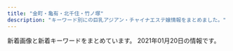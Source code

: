 ```yaml
---
title: "金町・亀有・北千住・竹ノ塚"
description: "キーワード別にの巨乳アジアン・チャイナエステ嬢情報をまとめました。"
---
```


新着画像と新着キーワードをまとめています。
2021年01月20日の情報です。

<DmmAffiliateIns />
<KeywordTable
  shops={
    [
    {
        "station": "JR\u4e80\u6709\u99c5\u5317\u53e3",
        "name": "\u7652\u3057\u306e\u5bb6",
        "url": "http://www.maria0228.com/",
        "img_links": [
            "http://www.maria0228.com/img/6.jpg",
            "http://www.maria0228.com/img/4.jpg",
            "http://www.maria0228.com/img/1.jpg",
            "http://www.maria0228.com/img/danni.jpg",
            "http://www.maria0228.com/img/mina.jpg",
            "http://www.maria0228.com/img/3.jpg",
            "http://www.maria0228.com/img/ayumi.jpg",
            "http://www.maria0228.com/img/2.jpg",
            "http://www.maria0228.com/img/7.jpg",
            "http://www.maria0228.com/img/erika.jpg",
            "http://www.maria0228.com/img/aya.jpg",
            "http://www.maria0228.com/img/nana.jpg",
            "http://www.maria0228.com/img/5.jpg",
            "http://www.maria0228.com/img/yuri.jpg"
        ],
        "keywords": {}
    },
    {
        "station": "JR\u4e80\u6709\u99c5\u5317\u53e3",
        "url": "https://besteste.com/",
        "keywords": {
            "85": 2,
            "86": 1,
            "E": 2,
            "D": 2,
            "C": 1
        },
        "img_links": [
            "https://besteste.com/staffPhoto/s20201104202235.jpg",
            "https://besteste.com/staffPhoto/s20201104202559.jpg",
            "https://besteste.com/staffPhoto/b20201104202235.jpg",
            "https://besteste.com/staffPhoto/s20201104202024.jpg",
            "https://besteste.com/js/sliderLine/slide_prev.png",
            "https://besteste.com/staffPhoto/s20201104201732.jpg",
            "https://besteste.com/staffPhoto/b20201104202509.jpg",
            "https://besteste.com/images/slider1/01.jpg",
            "https://besteste.com/staffPhoto/s20201223163417.jpg",
            "https://besteste.com/staffPhoto/b20201104201913.jpg",
            "https://besteste.com/staffPhoto/b20201104201732.jpg",
            "https://besteste.com/staffPhoto/b20201104202637.jpg",
            "https://besteste.com/staffPhoto/s20201104202740.jpg",
            "https://besteste.com/images/returnBtn.png",
            "https://besteste.com/staffPhoto/b20201223163529.jpg",
            "https://besteste.com/staffPhoto/s20201223163320.jpg",
            "https://besteste.com/staffPhoto/b20201104202740.jpg",
            "https://besteste.com/staffPhoto/b20201223163417.jpg",
            "https://besteste.com/staffPhoto/s20201223163111.jpg",
            "https://besteste.com/staffPhoto/b20201223163235.jpg",
            "https://besteste.com/staffPhoto/b20201223163320.jpg",
            "https://besteste.com/staffPhoto/b20201104202356.jpg",
            "https://besteste.com/staffPhoto/b20201104202024.jpg",
            "https://besteste.com/staffPhoto/b20201104202122.jpg",
            "https://besteste.com/staffPhoto/s20201104202356.jpg",
            "https://besteste.com/images/slider1/03.jpg",
            "https://besteste.com/staffPhoto/s20201104202637.jpg",
            "https://besteste.com/staffPhoto/s20201223163235.jpg",
            "https://besteste.com/staffPhoto/s20201104202509.jpg",
            "https://besteste.com/staffPhoto/s20201104201913.jpg",
            "https://besteste.com/staffPhoto/s20201104202122.jpg",
            "https://besteste.com/js/sliderLine/slide_next.png",
            "https://besteste.com/staffPhoto/s20201223163529.jpg",
            "https://besteste.com/images/mobile.jpg",
            "https://besteste.com/staffPhoto/b20201223163111.jpg",
            "https://besteste.com/staffPhoto/b20201104202559.jpg"
        ],
        "name": "\u685c"
    },
    {
        "url": "http://koi.rankuens.com/",
        "keywords": {
            "E": 2,
            "87": 2,
            "D": 3,
            "86": 2,
            "89": 1
        },
        "img_links": [
            "http://koi.rankuens.com/css/nav/nav06.jpg",
            "http://koi.rankuens.com/css/nav/nav01.jpg",
            "http://koi.rankuens.com/css/staff/staff09.jpg",
            "http://koi.rankuens.com/css/top004.jpg",
            "http://koi.rankuens.com/css/left.jpg",
            "http://koi.rankuens.com/css/staff/staff10.jpg",
            "http://koi.rankuens.com/css/nav/nav04.jpg",
            "http://koi.rankuens.com/css/staff/staff08.jpg",
            "http://koi.rankuens.com/css/nav/nav03.jpg",
            "http://koi.rankuens.com/css/nav/nav02.jpg",
            "http://koi.rankuens.com/css/top-01.jpg",
            "http://koi.rankuens.com/css/staff/staff0006.jpg",
            "http://koi.rankuens.com/css/top005.jpg",
            "http://koi.rankuens.com/css/right.jpg",
            "http://koi.rankuens.com/css/head03.jpg",
            "http://koi.rankuens.com/css/staff/staff0005-b.jpg",
            "http://koi.rankuens.com/css/staff/staff0005.jpg",
            "http://koi.rankuens.com/css/nav/nav05.jpg"
        ],
        "station": "JR\u4e80\u6709\u99c5\u5357\u53e3",
        "name": "\u604b\u4eba\u697d\u5712"
    },
    {
        "name": "\u3084\u3059\u3089\u304e",
        "station": "\u6885\u5cf6\u99c5",
        "url": "http://relax-esthe.tokyo/",
        "img_links": [
            "http://relax-esthe.tokyo/css/staff/staff07.png",
            "http://relax-esthe.tokyo/css/m-head1.jpg",
            "http://relax-esthe.tokyo/css/staff/staff05.png",
            "http://relax-esthe.tokyo/css/m-top02.jpg",
            "http://relax-esthe.tokyo/css/m-top-right01.jpg",
            "http://relax-esthe.tokyo/css/m-top-right04.jpg",
            "http://relax-esthe.tokyo/css/m-top-right03.jpg",
            "http://relax-esthe.tokyo/css/staff/staff06.png",
            "http://relax-esthe.tokyo/css/m-yejiao.jpg",
            "http://relax-esthe.tokyo/css/m-left.jpg",
            "http://relax-esthe.tokyo/css/m-top-right02.jpg",
            "http://relax-esthe.tokyo/css/staff/staff0n.png",
            "http://relax-esthe.tokyo/images/call.png",
            "http://relax-esthe.tokyo/css/staff/staff02.png",
            "http://relax-esthe.tokyo/css/m-right.jpg",
            "http://relax-esthe.tokyo/css/staff/staff03.png",
            "http://relax-esthe.tokyo/css/top-left01.jpg"
        ],
        "keywords": {}
    },
    {
        "station": "JR\u91d1\u753a\u99c5\u5317\u53e3",
        "name": "\u96c5",
        "keywords": {
            "D": 9
        },
        "url": "http://esthe-massage.pink/",
        "img_links": [
            "http://esthe-massage.pink/images/line.jpg",
            "http://esthe-massage.pink/images/end3.png",
            "http://esthe-massage.pink/images/cg10.jpg",
            "http://esthe-massage.pink/images/line2.jpg",
            "http://esthe-massage.pink/sp/images/teline.png",
            "http://esthe-massage.pink/images/cg9.jpg",
            "http://esthe-massage.pink/sp/images/cg9.jpg",
            "http://esthe-massage.pink/images/staff_tit.jpg",
            "http://esthe-massage.pink/images/tb1.png",
            "http://esthe-massage.pink/sp/images/cg8.jpg",
            "http://esthe-massage.pink/images/cg2.jpg",
            "http://esthe-massage.pink/sp/images/cg2.jpg",
            "http://esthe-massage.pink/images/newface.jpg",
            "http://esthe-massage.pink/images/news.jpg",
            "http://esthe-massage.pink/sp/images/tel.png",
            "http://esthe-massage.pink/sp/images/cg3.jpg",
            "http://esthe-massage.pink/images/cg4.jpg",
            "http://esthe-massage.pink/images/cg1.jpg",
            "http://esthe-massage.pink/images/staff_s.jpg",
            "http://esthe-massage.pink/sp/images/cg1.jpg",
            "http://esthe-massage.pink/images/mobile.jpg",
            "http://esthe-massage.pink/images/pick.jpg",
            "http://esthe-massage.pink/sp/images/cg10.jpg",
            "http://esthe-massage.pink/images/cg6.jpg",
            "http://esthe-massage.pink/images/aboutus.jpg",
            "http://esthe-massage.pink/images/compaign.jpg",
            "http://esthe-massage.pink/images/cg7.jpg",
            "http://esthe-massage.pink/sp/images/cg6.jpg",
            "http://esthe-massage.pink/images/cg5.jpg",
            "http://esthe-massage.pink/sp/images/cg4.jpg",
            "http://esthe-massage.pink/images/cg3.jpg",
            "http://esthe-massage.pink/images/bb.png",
            "http://esthe-massage.pink/sp/images/top-img01.png",
            "http://esthe-massage.pink/images/mobile1.jpg",
            "http://esthe-massage.pink/images/cg8.jpg",
            "http://esthe-massage.pink/images/tb.png",
            "http://esthe-massage.pink/images/top.png",
            "http://esthe-massage.pink/sp/images/cg5.jpg",
            "http://esthe-massage.pink/sp/images/telb.png"
        ]
    },
    {
        "url": "http://massage-esthe.red/",
        "img_links": [
            "http://massage-esthe.red/images/slider/slide4.png",
            "http://massage-esthe.red/images/an_1_02.jpg",
            "http://massage-esthe.red/images/staff_images/st2.jpg",
            "http://massage-esthe.red/images/staff_images/st6.jpg",
            "http://massage-esthe.red/images/an_6_01.jpg",
            "http://massage-esthe.red/images/slider/slide3.png",
            "http://massage-esthe.red/images/staff_images/sl.png",
            "http://massage-esthe.red/images/r3.jpg",
            "http://massage-esthe.red/images/slider/slide4s.png",
            "http://massage-esthe.red/images/staff_images/sta7.jpg",
            "http://massage-esthe.red/images/no.png",
            "http://massage-esthe.red/images/staff_images/st5.jpg",
            "http://massage-esthe.red/images/r5.jpg",
            "http://massage-esthe.red/images/slider/slide3s.png",
            "http://massage-esthe.red/images/staff_images/st4.jpg",
            "http://massage-esthe.red/images/staff_images/st7.jpg",
            "http://massage-esthe.red/images/line.jpg",
            "http://massage-esthe.red/images/line1.jpg",
            "http://massage-esthe.red/images/staff_images/sta5.jpg",
            "http://massage-esthe.red/images/index-2.jpg",
            "http://massage-esthe.red/images/staff_images/sta2.jpg",
            "http://massage-esthe.red/images/staff_images/st9.jpg",
            "http://massage-esthe.red/images/an_6_02.jpg",
            "http://massage-esthe.red/images/r4.jpg",
            "http://massage-esthe.red/images/fbb.jpg",
            "http://massage-esthe.red/images/an_2_02.jpg",
            "http://massage-esthe.red/images/index-1.jpg",
            "http://massage-esthe.red/images/an_4_01.jpg",
            "http://massage-esthe.red/images/an_2_01.jpg",
            "http://massage-esthe.red/images/slider/slide5.png",
            "http://massage-esthe.red/images/r7.jpg",
            "http://massage-esthe.red/images/staff_images/sta3.jpg",
            "http://massage-esthe.red/images/qr.jpg",
            "http://massage-esthe.red/images/slider/slide1s.png",
            "http://massage-esthe.red/images/staff_images/sta6.jpg",
            "http://massage-esthe.red/images/r6.jpg",
            "http://massage-esthe.red/images/slider/slide1.png",
            "http://massage-esthe.red/images/an_3_01.jpg",
            "http://massage-esthe.red/images/slider/slide2s.png",
            "http://massage-esthe.red/images/an_5_01.jpg",
            "http://massage-esthe.red/images/staff_images/st3.jpg",
            "http://massage-esthe.red/images/staff_images/sta9.jpg",
            "http://massage-esthe.red/images/an_3_02.jpg",
            "http://massage-esthe.red/images/staff_images/st1.jpg",
            "http://massage-esthe.red/images/an_1_01.jpg",
            "http://massage-esthe.red/images/an_5_02.jpg",
            "http://massage-esthe.red/images/staff_images/sta1.jpg",
            "http://massage-esthe.red/images/r2.jpg",
            "http://massage-esthe.red/images/an_4_02.jpg",
            "http://massage-esthe.red/images/staff_images/sta4.jpg",
            "http://massage-esthe.red/images/e.jpg",
            "http://massage-esthe.red/images/slider/slide2.png",
            "http://massage-esthe.red/images/slider/slide5s.png"
        ],
        "keywords": {
            "86": 32,
            "C": 2,
            "D": 20
        },
        "name": "BODY RESORT",
        "station": "JR\u4e80\u6709\u99c5\u5317\u53e3"
    },
    {
        "url": "http://www.relax-miyabi.com/",
        "name": "\u96c5",
        "station": "\u4e94\u53cd\u91ce\u99c5",
        "img_links": [
            "http://www.relax-miyabi.com/img/top-course2_off.jpg",
            "http://www.relax-miyabi.com/img/slider/1.jpg",
            "http://www.relax-miyabi.com/img/footer-top_off.jpg",
            "http://www.relax-miyabi.com/img/top-course_off.jpg",
            "http://www.relax-miyabi.com/img/h4-top.jpg",
            "http://www.relax-miyabi.com/img/glo_04_off.jpg",
            "http://www.relax-miyabi.com/files/014-03.jpg",
            "http://www.relax-miyabi.com/img/top-h5R.jpg",
            "http://www.relax-miyabi.com/img/bnr-01_off.jpg",
            "http://www.relax-miyabi.com/img/icon_tel.png",
            "http://www.relax-miyabi.com/img/top-h5R2.jpg",
            "http://www.relax-miyabi.com/img/glo_01_off.jpg",
            "http://www.relax-miyabi.com/img/glo_05_off.jpg",
            "http://www.relax-miyabi.com/img/slider/2.jpg",
            "http://www.relax-miyabi.com/img/bnr-02_off.jpg",
            "http://www.relax-miyabi.com/files/019-02.jpg",
            "http://www.relax-miyabi.com/img/glo_03_off.jpg",
            "http://www.relax-miyabi.com/files/019-03.jpg",
            "http://www.relax-miyabi.com/img/glo_02_off.jpg",
            "http://www.relax-miyabi.com/files/014.jpg",
            "http://www.relax-miyabi.com/files/019.jpg",
            "http://www.relax-miyabi.com/img/slider/3.jpg",
            "http://www.relax-miyabi.com/files/014-02.jpg",
            "http://www.relax-miyabi.com/img/glo_06_off.jpg"
        ],
        "keywords": {
            "D": 6,
            "88": 3,
            "86": 3
        }
    },
    {
        "station": "JR\u4e80\u6709\u99c5\u5317\u53e3",
        "keywords": {
            "E": 340,
            "86": 204,
            "85": 272,
            "C": 176,
            "89": 34,
            "83": 136,
            "87": 238,
            "88": 306,
            "F": 34,
            "D": 714,
            "84": 34
        },
        "url": "http://manzoku666.ests.jp/",
        "img_links": [
            "http://manzoku666.ests.jp/images/ico02.png",
            "http://manzoku666.ests.jp/images/room1_l.jpg",
            "http://manzoku666.ests.jp/photos/sites/11/2020/04/2020042806324932.jpg",
            "http://manzoku666.ests.jp/images/link_nav01.png",
            "http://manzoku666.ests.jp/images/link_nav05.png",
            "http://manzoku666.ests.jp/photos/sites/11/2020/06/2020060702462380.jpg",
            "http://manzoku666.ests.jp/images/tit_pick.png",
            "http://manzoku666.ests.jp/photos/sites/11/2020/04/2020040509014522.jpg",
            "http://manzoku666.ests.jp/photos/sites/11/2020/06/202006070246267.jpg",
            "http://manzoku666.ests.jp/images/sp_nav03.png",
            "http://manzoku666.ests.jp/photos/sites/11/2020/04/2020041307203118.jpg",
            "http://manzoku666.ests.jp/photos/sites/11/2020/04/2020041604115739.jpg",
            "http://manzoku666.ests.jp/images/bg_cont01.png",
            "http://manzoku666.ests.jp/photos/sites/11/2020/02/2020020503574022.jpg",
            "http://manzoku666.ests.jp/images/link_nav02.png",
            "http://manzoku666.ests.jp/photos/sites/11/2020/06/2020062404121396.jpg",
            "http://manzoku666.ests.jp/images/sp_nav01.png",
            "http://manzoku666.ests.jp/photos/sites/11/2020/10/2020101205183856.jpg",
            "http://manzoku666.ests.jp/photos/sites/11/2020/02/2020022605090032.jpg",
            "http://manzoku666.ests.jp/photos/sites/11/2020/08/2020083103591832.jpg",
            "http://manzoku666.ests.jp/photos/sites/11/2021/01/2021011107431772.jpg",
            "http://manzoku666.ests.jp/images/sp_tit_pick.png",
            "http://manzoku666.ests.jp/photos/sites/11/2020/02/2020020406060891.jpg",
            "http://manzoku666.ests.jp/photos/sites/11/2020/05/2020050909240788.jpg",
            "http://manzoku666.ests.jp/photos/sites/11/2020/06/2020060702461717.jpg",
            "http://manzoku666.ests.jp/photos/sites/11/2020/04/2020041604120698.jpg",
            "http://manzoku666.ests.jp/photos/sites/11/2020/02/2020020406060435.jpg",
            "http://manzoku666.ests.jp/photos/sites/11/2020/05/2020050405544639.jpg",
            "http://manzoku666.ests.jp/photos/sites/11/2020/11/2020112004565127.jpg",
            "http://manzoku666.ests.jp/photos/sites/11/2020/11/2020110502545271.jpg",
            "http://manzoku666.ests.jp/photos/sites/11/2020/06/2020062404121978.jpg",
            "http://manzoku666.ests.jp/photos/sites/11/2020/08/2020083103592411.jpg",
            "http://manzoku666.ests.jp/images/bg_cont03.png",
            "http://manzoku666.ests.jp/images/img_service01.jpg",
            "http://manzoku666.ests.jp/photos/sites/11/2020/02/202002040606066.jpg",
            "http://manzoku666.ests.jp/images/tit_new.png",
            "http://manzoku666.ests.jp/photos/sites/11/2020/04/2020040509014579.jpg",
            "http://manzoku666.ests.jp/photos/sites/11/2020/03/2020032706054338.jpg",
            "http://manzoku666.ests.jp/images/link_nav04.png",
            "http://manzoku666.ests.jp/images/sp_nav02.png",
            "http://manzoku666.ests.jp/photos/sites/11/2020/12/2020120106591913.jpg",
            "http://manzoku666.ests.jp/photos/sites/11/2020/12/2020120907170783.jpg",
            "http://manzoku666.ests.jp/images/com_tel.png",
            "http://manzoku666.ests.jp/photos/sites/11/2020/12/2020122103414393.jpg",
            "http://manzoku666.ests.jp/photos/sites/11/2020/04/202004130720240.jpg",
            "http://manzoku666.ests.jp/images/ico_headline.png",
            "http://manzoku666.ests.jp/images/img_service03.jpg",
            "http://manzoku666.ests.jp/images/img_service02.jpg",
            "http://manzoku666.ests.jp/images/room2_l.jpg",
            "http://manzoku666.ests.jp/images/room3_l.jpg",
            "http://manzoku666.ests.jp/photos/sites/11/2020/02/2020022605090017.jpg",
            "http://manzoku666.ests.jp/photos/sites/11/2020/11/2020112004565896.jpg",
            "http://manzoku666.ests.jp/photos/sites/11/2021/01/2021010105190155.jpg",
            "http://manzoku666.ests.jp/photos/sites/11/2020/12/2020121401254793.jpg",
            "http://manzoku666.ests.jp/photos/sites/11/2020/05/2020052602523290.jpg",
            "http://manzoku666.ests.jp/images/top.png",
            "http://manzoku666.ests.jp/photos/sites/11/2020/04/2020041307203772.jpg",
            "http://manzoku666.ests.jp/photos/sites/11/2020/03/2020032501222689.jpg",
            "http://manzoku666.ests.jp/photos/sites/11/2020/08/2020080206581422.jpg",
            "http://manzoku666.ests.jp/photos/sites/11/2020/11/2020111603414573.jpg",
            "http://manzoku666.ests.jp/photos/sites/11/2020/09/2020090504513613.jpg",
            "http://manzoku666.ests.jp/photos/sites/11/2020/03/2020032501221834.jpg",
            "http://manzoku666.ests.jp/images/ico01.png",
            "http://manzoku666.ests.jp/images/img_service04.jpg",
            "http://manzoku666.ests.jp/photos/sites/11/2020/07/2020072104583128.jpg",
            "http://manzoku666.ests.jp/images/tit_staff.png",
            "http://manzoku666.ests.jp/photos/sites/11/2020/02/2020022105272151.jpg",
            "http://manzoku666.ests.jp/photos/sites/11/2020/02/2020021806520598.jpg",
            "http://manzoku666.ests.jp/photos/sites/11/2020/12/2020121707473177.jpg",
            "http://manzoku666.ests.jp/photos/sites/11/2020/10/2020100307052232.jpg",
            "http://manzoku666.ests.jp/images/sp_header.jpg",
            "http://manzoku666.ests.jp/photos/sites/11/2020/09/2020090504512885.jpg",
            "http://manzoku666.ests.jp/photos/sites/11/2020/02/2020020503574552.jpg",
            "http://manzoku666.ests.jp/photos/sites/11/2020/05/2020050405545542.jpg",
            "http://manzoku666.ests.jp/images/link_nav03.png",
            "http://manzoku666.ests.jp/photos/sites/11/2021/01/2021011807415862.jpg",
            "http://manzoku666.ests.jp/images/tit_service.png",
            "http://manzoku666.ests.jp/images/re.png",
            "http://manzoku666.ests.jp/images/room4_l.jpg",
            "http://manzoku666.ests.jp/photos/sites/11/2020/10/2020102403261010.jpg"
        ],
        "name": "\u6e80\u8db3\u5ea6666"
    },
    {
        "keywords": {
            "89": 40,
            "E": 64,
            "87": 40,
            "G": 20,
            "85": 20,
            "F": 20,
            "88": 40,
            "86": 40,
            "H": 22,
            "92": 20,
            "D": 82
        },
        "img_links": [
            "http://bright.xyz.mn/images/end.png",
            "http://bright.xyz.mn/images/1.jpg",
            "http://bright.xyz.mn/images/s_pick.png",
            "http://bright.xyz.mn/photos/sites/10/2020/07/2020072612030016.jpg",
            "http://bright.xyz.mn/images/top.png",
            "http://bright.xyz.mn/photos/sites/10/2020/07/2020072612030016-308x411.jpg",
            "http://bright.xyz.mn/photos/sites/10/2020/08/2020081003373131-308x411.jpg",
            "http://bright.xyz.mn/photos/sites/10/2020/08/2020081003373252.jpg",
            "http://bright.xyz.mn/photos/sites/10/2020/11/2020112603202074.jpg",
            "http://bright.xyz.mn/photos/sites/10/2020/07/202007261153576.jpg",
            "http://bright.xyz.mn/images/line.png",
            "http://bright.xyz.mn/images/mobile.jpg",
            "http://bright.xyz.mn/photos/sites/10/2020/11/2020112603202174.jpg",
            "http://bright.xyz.mn/photos/sites/10/2020/11/2020110507362248.jpg",
            "http://bright.xyz.mn/photos/sites/10/2020/10/2020100804253425.jpg",
            "http://bright.xyz.mn/photos/sites/10/2020/02/2020022201512635.jpg",
            "http://bright.xyz.mn/photos/sites/10/2020/11/2020112603202074-308x411.jpg",
            "http://bright.xyz.mn/images/news_bj3.jpg",
            "http://bright.xyz.mn/images/s_news.jpg",
            "http://bright.xyz.mn/images/s_link.jpg",
            "http://bright.xyz.mn/images/staff_bj3.jpg",
            "http://bright.xyz.mn/photos/sites/10/2020/02/2020022201512671.jpg",
            "http://bright.xyz.mn/photos/sites/10/2020/08/2020081003373131.jpg",
            "http://bright.xyz.mn/images/2.jpg",
            "http://bright.xyz.mn/photos/sites/10/2020/07/2020072611535558.jpg",
            "http://bright.xyz.mn/photos/sites/10/2020/02/2020022201512493.jpg",
            "http://bright.xyz.mn/photos/sites/10/2020/11/2020111606393626.jpg",
            "http://bright.xyz.mn/photos/sites/10/2020/11/2020112603202174-308x411.jpg",
            "http://bright.xyz.mn/images/s_therapist.jpg",
            "http://bright.xyz.mn/images/s_face.jpg",
            "http://bright.xyz.mn/images/new.jpg"
        ],
        "station": "JR\u4e80\u6709\u99c5\u5357\u53e3",
        "url": "http://bright.xyz.mn/",
        "name": "Plaisir\u30fb\u30d7\u30ec\u30b8\u30fc\u30eb"
    },
    {
        "station": "\u7af9\u30ce\u585a\u99c5\u6771\u53e3",
        "url": "http://kokoroan.jps.cm/",
        "name": "\u5922\u306e\u5bb6",
        "keywords": {
            "83": 1,
            "86": 2,
            "84": 1,
            "C": 13,
            "D": 2
        },
        "img_links": [
            "http://kokoroan.jps.cm/images/girl-z2.jpg",
            "http://kokoroan.jps.cm/images/ser3.jpg",
            "http://kokoroan.jps.cm/images/ser1.jpg",
            "http://kokoroan.jps.cm/images/ser4.jpg",
            "http://kokoroan.jps.cm/images/room1.jpg",
            "http://kokoroan.jps.cm/images/ser2.jpg",
            "http://kokoroan.jps.cm/images/end.jpg",
            "http://kokoroan.jps.cm/photos/sites/31/2020/08/2020082513400117.jpg",
            "http://kokoroan.jps.cm/photos/sites/31/2019/02/2019021213081728.jpg",
            "http://kokoroan.jps.cm/images/mobile.jpg",
            "http://kokoroan.jps.cm/images/ser5.jpg",
            "http://kokoroan.jps.cm/images/room4.jpg",
            "http://kokoroan.jps.cm/images/top.jpg",
            "http://kokoroan.jps.cm/photos/sites/31/2019/06/2019060614301966.jpg",
            "http://kokoroan.jps.cm/images/mobile2.jpg",
            "http://kokoroan.jps.cm/images/bj3.jpg",
            "http://kokoroan.jps.cm/images/staff_line.jpg",
            "http://kokoroan.jps.cm/images/service_line.jpg",
            "http://kokoroan.jps.cm/images/room2.jpg",
            "http://kokoroan.jps.cm/images/room3.jpg",
            "http://kokoroan.jps.cm/images/girl-z1.jpg",
            "http://kokoroan.jps.cm/photos/sites/31/2020/10/2020100113045422.jpg"
        ]
    },
    {
        "img_links": [
            "http://e-luxury.work/images/tt.jpg",
            "http://e-luxury.work/images/interior_t.jpg",
            "http://e-luxury.work/images/5.jpg",
            "http://e-luxury.work/img/momoka1.jpg",
            "http://e-luxury.work/images/ta.jpg",
            "http://e-luxury.work/img/minami1.jpg",
            "http://e-luxury.work/img/mimi1.jpg",
            "http://e-luxury.work/images/3.jpg",
            "http://e-luxury.work/images/head.jpg",
            "http://e-luxury.work/images/6.jpg",
            "http://e-luxury.work/images/staff_t.jpg",
            "http://e-luxury.work/images/tel.jpg",
            "http://e-luxury.work/images/4.jpg",
            "http://e-luxury.work/images/7.jpg",
            "http://e-luxury.work/img/kayo2.jpg",
            "http://e-luxury.work/img/kayo1.jpg",
            "http://e-luxury.work/images/b1.jpg",
            "http://e-luxury.work/img/mina1.jpg",
            "http://e-luxury.work/images/mobile.jpg",
            "http://e-luxury.work/images/2.jpg",
            "http://e-luxury.work/img/yuki1.jpg",
            "http://e-luxury.work/images/1.jpg",
            "http://e-luxury.work/images/int1.jpg",
            "http://e-luxury.work/images/news.jpg",
            "http://e-luxury.work/img/eri1.jpg",
            "http://e-luxury.work/images/sys.jpg",
            "http://e-luxury.work/images/int2.jpg"
        ],
        "url": "http://e-luxury.work/",
        "name": "Angel",
        "station": "\u7dbe\u702c\u99c5\u897f\u53e3",
        "keywords": {}
    },
    {
        "station": "JR\u4e80\u6709\u99c5\u5317\u53e3",
        "img_links": [
            "http://www.night.ne.jp/_format/W/img/whats_news.jpg",
            "http://www.night.ne.jp/tokyo/house/img/view_3.jpg",
            "http://www.night.ne.jp/tokyo/house/img/qr_code.jpg",
            "http://www.night.ne.jp/nightnet/img/10.jpg",
            "http://www.night.ne.jp/tokyo/house/img/index_top.jpg",
            "http://www.night.ne.jp/nightnet/img/4.jpg",
            "http://www.night.ne.jp/nightnet/img/15.jpg",
            "http://www.night.ne.jp/nightnet/img/5.jpg",
            "http://www.night.ne.jp/nightnet/img/9.jpg",
            "http://www.night.ne.jp/tokyo/house/img/index_view.jpg",
            "http://www.night.ne.jp/tokyo/house/img/view_2.jpg",
            "http://www.night.ne.jp/nightnet/img/1.jpg",
            "http://www.night.ne.jp/tokyo/house/img/view_1.jpg",
            "http://www.night.ne.jp/_format/W/img/index_enter_1.jpg",
            "http://www.night.ne.jp/nightnet/img/6.jpg",
            "http://www.night.ne.jp/nightnet/img/14.jpg",
            "http://www.night.ne.jp/tokyo/house/img_staff/g_7277.jpg",
            "http://www.night.ne.jp/nightnet/img/8.jpg",
            "http://www.night.ne.jp/nightnet/img/17.jpg",
            "http://www.night.ne.jp/nightnet/img/13.jpg",
            "http://www.night.ne.jp/nightnet/img/7.jpg",
            "http://www.night.ne.jp/nightnet/img/12a.jpg",
            "http://www.night.ne.jp/tokyo/house/img_staff/g_7278.jpg",
            "http://www.night.ne.jp/tokyo/house/img/index.jpg",
            "http://www.night.ne.jp/_format/W/img/whats_view.jpg",
            "http://www.night.ne.jp/tokyo/house/img_staff/g_7074.jpg",
            "http://www.night.ne.jp/_format/W/img/over_msg_01.jpg",
            "http://www.night.ne.jp/nightnet/img/2.jpg",
            "http://www.night.ne.jp/nightnet/img/16.jpg",
            "http://www.night.ne.jp/nightnet/img/3.jpg",
            "http://www.night.ne.jp/nightnet/img/11.jpg",
            "http://www.night.ne.jp/tokyo/house/img/view_4.jpg"
        ],
        "name": "\u5065\u5eb7\u30cf\u30a6\u30b9",
        "url": "http://www.night.ne.jp/tokyo/house/",
        "keywords": {}
    },
    {
        "keywords": {
            "C": 2,
            "84": 1,
            "D": 5
        },
        "url": "http://ningyo-hime.com/",
        "img_links": [
            "http://ningyo-hime.com/uploadfiles/Image/campaignNingyoHimeCom.jpg",
            "http://ningyo-hime.com/staffPhoto/s20191003141511.jpg",
            "http://ningyo-hime.com/js/sliderLine/slide_prev.png",
            "http://ningyo-hime.com/staffPhoto/b20200905132814.jpg",
            "http://ningyo-hime.com/staffPhoto/b20201230174356.jpg",
            "http://ningyo-hime.com/staffPhoto/b20201212104914.jpg",
            "http://ningyo-hime.com/staffPhoto/s20200630134438.jpg",
            "http://ningyo-hime.com/images/returnBtn.png",
            "http://ningyo-hime.com/staffPhoto/b20191003141511.jpg",
            "http://ningyo-hime.com/staffPhoto/s20200707192550.jpg",
            "http://ningyo-hime.com/staffPhoto/b20201212112712.jpg",
            "http://ningyo-hime.com/images/mobile.jpg",
            "http://ningyo-hime.com/staffPhoto/s20201101082513.jpg",
            "http://ningyo-hime.com/staffPhoto/b20200626161755.jpg",
            "http://ningyo-hime.com/images/gallery1.png",
            "http://ningyo-hime.com/images/slider1/01.jpg",
            "http://ningyo-hime.com/staffPhoto/b20200630134438.jpg",
            "http://ningyo-hime.com/staffPhoto/s20200905132814.jpg",
            "http://ningyo-hime.com/staffPhoto/s20201212104914.jpg",
            "http://ningyo-hime.com/staffPhoto/s20201212112712.jpg",
            "http://ningyo-hime.com/staffPhoto/s20200626161755.jpg",
            "http://ningyo-hime.com/js/sliderLine/slide_next.png",
            "http://ningyo-hime.com/staffPhoto/b20201101082513.jpg",
            "http://ningyo-hime.com/staffPhoto/s20201230174356.jpg",
            "http://ningyo-hime.com/staffPhoto/b20200707192550.jpg",
            "http://ningyo-hime.com/images/slider1/03.jpg"
        ],
        "name": "\u4eba\u9b5a\u59eb",
        "station": "\u7dbe\u702c\u99c5\u6771\u53e3"
    },
    {
        "station": "\u5800\u5207\u83d6\u84b2\u5712\u99c5",
        "keywords": {},
        "img_links": [
            "https://image.jimcdn.com/app/cms/image/transf/dimension=1080x1024:format=jpg/path/s491738307dab8ed0/image/i620db1cf9b307f7a/version/1610625248/image.jpg",
            "https://image.jimcdn.com/app/cms/image/transf/dimension=1080x1024:format=jpg/path/s491738307dab8ed0/image/ie54739bfe4411825/version/1611138624/image.jpg",
            "https://image.jimcdn.com/app/cms/image/transf/none/path/s491738307dab8ed0/image/iba7a970dbc047ea1/version/1610625156/image.jpg",
            "https://image.jimcdn.com/app/cms/image/transf/none/path/s491738307dab8ed0/image/i5806f8c0fbbca598/version/1417614009/image.jpg"
        ],
        "name": "\u541b\u5b89",
        "url": "http://kungangm.jimdo.com/"
    },
    {
        "keywords": {
            "83": 23,
            "E": 23,
            "88": 23,
            "87": 46,
            "C": 46,
            "86": 25,
            "85": 23,
            "D": 94,
            "80": 23
        },
        "img_links": [
            "https://anna.iest.info/photos/sites/32/2020/10/2020102309073277.jpg",
            "https://anna.iest.info/photos/sites/32/2020/09/2020092310095442.jpg",
            "https://anna.iest.info/photos/sites/32/2020/09/2020092310053021.jpg",
            "https://anna.iest.info/images/sp_top.jpg",
            "https://anna.iest.info/photos/sites/32/2020/09/2020092310230663.jpg",
            "https://anna.iest.info/images/09.jpg",
            "https://anna.iest.info/images/05.jpg",
            "https://anna.iest.info/photos/sites/32/2020/12/2020122407252653.jpg",
            "https://anna.iest.info/photos/sites/32/2020/09/2020092404431618.jpg",
            "https://anna.iest.info/images/room3.jpg",
            "https://anna.iest.info/images/room4.jpg",
            "https://anna.iest.info/photos/sites/32/2020/11/2020110204554291.jpg",
            "https://anna.iest.info/images/room1.jpg",
            "https://anna.iest.info/photos/sites/32/2020/09/2020092310180247.jpg",
            "https://anna.iest.info/images/top.png",
            "https://anna.iest.info/images/side_link03.png",
            "https://anna.iest.info/images/side_link02.png",
            "https://anna.iest.info/images/room2.jpg",
            "https://anna.iest.info/photos/sites/32/2020/09/2020092310053060.jpg",
            "https://anna.iest.info/photos/sites/32/2020/09/2020092310104790.jpg",
            "https://anna.iest.info/photos/sites/32/2020/09/2020092310084345.jpg"
        ],
        "url": "https://anna.iest.info/",
        "station": "\u7af9\u30ce\u585a\u99c5\u6771\u53e3",
        "name": "\u5b89\u5a1c\u30fb\u30a2\u30f3\u30ca"
    },
    {
        "img_links": [
            "http://www.night.ne.jp/_format/W/img/whats_news.jpg",
            "http://www.night.ne.jp/tokyo/2020/img/index.jpg",
            "http://www.night.ne.jp/nightnet/img/10.jpg",
            "http://www.night.ne.jp/tokyo/2020/img/qr_code.jpg",
            "http://www.night.ne.jp/_format/W/img/whats_skill.jpg",
            "http://www.night.ne.jp/tokyo/2020/img_staff/g_7147.jpg",
            "http://www.night.ne.jp/nightnet/img/4.jpg",
            "http://www.night.ne.jp/nightnet/img/15.jpg",
            "http://www.night.ne.jp/tokyo/2020/img/index_top.jpg",
            "http://www.night.ne.jp/nightnet/img/5.jpg",
            "http://www.night.ne.jp/tokyo/2020/img_staff/g_7149.jpg",
            "http://www.night.ne.jp/tokyo/2020/img/view_2.jpg",
            "http://www.night.ne.jp/nightnet/img/9.jpg",
            "http://www.night.ne.jp/tokyo/2020/img/index_skill.jpg",
            "http://www.night.ne.jp/nightnet/img/1.jpg",
            "http://www.night.ne.jp/_format/W/img/index_enter_1.jpg",
            "http://www.night.ne.jp/nightnet/img/6.jpg",
            "http://www.night.ne.jp/nightnet/img/14.jpg",
            "http://www.night.ne.jp/nightnet/img/8.jpg",
            "http://www.night.ne.jp/nightnet/img/17.jpg",
            "http://www.night.ne.jp/nightnet/img/13.jpg",
            "http://www.night.ne.jp/nightnet/img/7.jpg",
            "http://www.night.ne.jp/nightnet/img/12a.jpg",
            "http://www.night.ne.jp/tokyo/2020/img/skill_1.jpg",
            "http://www.night.ne.jp/tokyo/2020/img/index_view.jpg",
            "http://www.night.ne.jp/_format/W/img/whats_view.jpg",
            "http://www.night.ne.jp/nightnet/img/2.jpg",
            "http://www.night.ne.jp/tokyo/2020/img/skill_2.jpg",
            "http://www.night.ne.jp/nightnet/img/16.jpg",
            "http://www.night.ne.jp/tokyo/2020/img/skill_3.jpg",
            "http://www.night.ne.jp/tokyo/2020/img/view_1.jpg",
            "http://www.night.ne.jp/nightnet/img/3.jpg",
            "http://www.night.ne.jp/tokyo/2020/img/view_3.jpg",
            "http://www.night.ne.jp/nightnet/img/11.jpg"
        ],
        "url": "http://www.night.ne.jp/tokyo/2020/",
        "keywords": {},
        "station": "JR\u4e80\u6709\u99c5\u5317\u53e3",
        "name": "2020"
    },
    {
        "name": "heart Peace \uff5e\u30cf\u30fc\u30c8\u30d4\u30fc\u30b9\uff5e",
        "img_links": [],
        "url": "https://heart-peace.business.site/",
        "station": "\u7dbe\u702c\u99c5",
        "keywords": {}
    },
    {
        "name": "\u3072\u307e\u308f\u308a",
        "keywords": {},
        "img_links": [
            "http://nijikoyut.xyz/uploads/201229/1-201229151KH03.jpg",
            "http://nijikoyut.xyz/style/images/t6.jpg",
            "http://nijikoyut.xyz/uploads/210112/1-210112092150b1.jpg",
            "http://nijikoyut.xyz/style/images/index-miru_06.jpg",
            "http://nijikoyut.xyz/uploads/210112/1-2101120919243a.jpg",
            "http://nijikoyut.xyz/uploads/201229/1-201229152000Y5.jpg",
            "http://nijikoyut.xyz/uploads/210112/1-210112092540164.jpg",
            "http://nijikoyut.xyz/style/images/nav-sys.jpg",
            "http://nijikoyut.xyz/uploads/201229/1-201229151R5336.jpg",
            "http://nijikoyut.xyz/style/images/index-miru_03.jpg",
            "http://nijikoyut.xyz/style/images/nav2-sta.png",
            "http://nijikoyut.xyz/uploads/210112/1-21011209234CV.jpg",
            "http://nijikoyut.xyz/uploads/201229/1-201229151U2S6.jpg",
            "http://nijikoyut.xyz/uploads/210112/1-210112091FJ02.jpg",
            "http://nijikoyut.xyz/style/images/t4.jpg",
            "http://nijikoyut.xyz/style/images/sys.jpg",
            "http://nijikoyut.xyz/style/images/t3.png",
            "http://nijikoyut.xyz/style/images/index-miru_18.jpg",
            "http://nijikoyut.xyz/style/images/t2.png",
            "http://nijikoyut.xyz/style/images/s-bian.png",
            "http://nijikoyut.xyz/uploads/210112/1-2101120920292M.jpg"
        ],
        "station": "\u7af9\u30ce\u585a\u99c5\u897f\u53e3",
        "url": "http://nijikoyut.xyz/"
    },
    {
        "station": "JR\u5317\u5343\u4f4f\u99c5\u6771\u53e3",
        "keywords": {},
        "url": "http://aroma-heal.com/",
        "img_links": [
            "http://aroma-heal.com/staff/yuki/01.jpg",
            "http://aroma-heal.com/img/cam.jpg",
            "http://aroma-heal.com/img/botton.jpg",
            "http://aroma-heal.com/img/pic.jpg",
            "http://aroma-heal.com/staff/mimi/01.jpg",
            "http://aroma-heal.com/img/sysetc.png",
            "http://aroma-heal.com/img/add.jpg",
            "http://aroma-heal.com/img/sys1.png",
            "http://aroma-heal.com/img/tel.jpg",
            "http://aroma-heal.com/img/adrs.jpg",
            "http://aroma-heal.com/img/info.jpg",
            "http://aroma-heal.com/img/t-t.jpg",
            "http://aroma-heal.com/staff/aoi/01.jpg",
            "http://aroma-heal.com/img/t-o.jpg",
            "http://aroma-heal.com/img/t-r.jpg",
            "http://aroma-heal.com/img/t-a.jpg",
            "http://aroma-heal.com/img/tit.jpg",
            "http://aroma-heal.com/img/sys2.png",
            "http://aroma-heal.com/img/sys4.png",
            "http://aroma-heal.com/img/sys3.png",
            "http://aroma-heal.com/img/t-s.jpg",
            "http://aroma-heal.com/img/pc.jpg"
        ],
        "name": "\u7f8e\u5802"
    },
    {
        "station": "\u7dbe\u702c\u99c5\u6771\u53e3",
        "url": "http://bananokoi.ies.bz/",
        "keywords": {
            "D": 646,
            "87": 238,
            "88": 68,
            "83": 272,
            "85": 272,
            "86": 442,
            "C": 585,
            "E": 204,
            "82": 102
        },
        "name": "\u82b1\u306e\u604b",
        "img_links": [
            "http://bananokoi.ies.bz/images/news_bj3.png",
            "http://bananokoi.ies.bz/photos/sites/53/2020/08/202008300527126.jpg",
            "http://bananokoi.ies.bz/photos/sites/53/2020/03/2020032705040960.jpg",
            "http://bananokoi.ies.bz/photos/sites/53/2020/03/2020031706295336.jpg",
            "http://bananokoi.ies.bz/photos/sites/53/2020/01/2020010303301377.jpg",
            "http://bananokoi.ies.bz/photos/sites/53/2019/08/2019082408250582.jpg",
            "http://bananokoi.ies.bz/photos/sites/53/2019/11/2019112805050353.jpg",
            "http://bananokoi.ies.bz/photos/sites/53/2020/01/2020011802175754.jpg",
            "http://bananokoi.ies.bz/images/s_staff.png",
            "http://bananokoi.ies.bz/photos/sites/53/2019/11/2019112509563092.jpg",
            "http://bananokoi.ies.bz/photos/sites/53/2020/10/2020101705493891.jpg",
            "http://bananokoi.ies.bz/photos/sites/53/2021/01/2021010706341642.jpg",
            "http://bananokoi.ies.bz/photos/sites/53/2019/11/201911280504516.jpg",
            "http://bananokoi.ies.bz/photos/sites/53/2019/09/2019091001154919.jpg",
            "http://bananokoi.ies.bz/photos/sites/53/2020/02/2020020108400481.jpg",
            "http://bananokoi.ies.bz/photos/sites/53/2020/11/2020110503264562.jpg",
            "http://bananokoi.ies.bz/photos/sites/53/2019/11/2019112805045756.jpg",
            "http://bananokoi.ies.bz/photos/sites/53/2020/07/2020072004552537.jpg",
            "http://bananokoi.ies.bz/photos/sites/53/2021/01/2021011905294561.jpg",
            "http://bananokoi.a6.reraku.work/upload/sites/53/2021/01/2021011602200137.jpg",
            "http://bananokoi.ies.bz/photos/sites/53/2020/01/2020011802175533.jpg",
            "http://bananokoi.ies.bz/photos/sites/53/2020/12/2020121106361635.jpg",
            "http://bananokoi.ies.bz/photos/sites/53/2020/01/2020012905575764.jpg",
            "http://bananokoi.ies.bz/images/s_link.png",
            "http://bananokoi.ies.bz/photos/sites/53/2021/01/2021011602200137.jpg",
            "http://bananokoi.ies.bz/photos/sites/53/2021/01/2021010905422788.jpg",
            "http://bananokoi.ies.bz/photos/sites/53/2020/01/2020010804074123.jpg",
            "http://bananokoi.ies.bz/photos/sites/53/2019/09/2019093008164995.jpg",
            "http://bananokoi.ies.bz/photos/sites/53/2020/02/202002210532112.jpg",
            "http://bananokoi.ies.bz/photos/sites/53/2020/02/2020020108400986.jpg",
            "http://bananokoi.ies.bz/photos/sites/53/2019/10/2019100807095912.jpg",
            "http://bananokoi.ies.bz/photos/sites/53/2019/10/2019100807095937.jpg",
            "http://bananokoi.ies.bz/photos/sites/53/2020/12/2020120601271370.jpg",
            "http://bananokoi.ies.bz/photos/sites/53/2019/12/2019120604141324.jpg",
            "http://bananokoi.ies.bz/images/top.jpg",
            "http://bananokoi.ies.bz/photos/sites/53/2020/11/202011280901218.jpg",
            "http://bananokoi.ies.bz/photos/sites/53/2019/10/2019101907391084.jpg",
            "http://bananokoi.ies.bz/photos/sites/53/2019/09/2019093008164370.jpg",
            "http://bananokoi.a6.reraku.work/upload/sites/53/2021/01/2021011905294561.jpg",
            "http://bananokoi.ies.bz/photos/sites/53/2020/02/2020021601411955.jpg",
            "http://bananokoi.ies.bz/photos/sites/53/2020/02/2020020204205679.jpg",
            "http://bananokoi.ies.bz/photos/sites/53/2020/10/2020101906190427.jpg",
            "http://bananokoi.ies.bz/photos/sites/53/2020/09/2020091405284352.jpg",
            "http://bananokoi.ies.bz/photos/sites/53/2019/12/2019120604140617.jpg",
            "http://bananokoi.ies.bz/photos/sites/53/2019/08/2019082205504462.jpg",
            "http://bananokoi.ies.bz/photos/sites/53/2020/01/2020010303302126.jpg",
            "http://bananokoi.ies.bz/photos/sites/53/2020/02/2020021601411832.jpg",
            "http://bananokoi.ies.bz/photos/sites/53/2020/01/2020012905580453.jpg",
            "http://bananokoi.ies.bz/images/mobile.jpg",
            "http://bananokoi.ies.bz/photos/sites/53/2019/10/201910100356119.jpg",
            "http://bananokoi.ies.bz/photos/sites/53/2020/11/2020111505532746.jpg",
            "http://bananokoi.ies.bz/photos/sites/53/2020/12/2020121503311780.jpg",
            "http://bananokoi.ies.bz/photos/sites/53/2020/08/2020081801004276.jpg",
            "http://bananokoi.ies.bz/photos/sites/53/2020/02/2020022204462823.jpg",
            "http://bananokoi.ies.bz/photos/sites/53/2020/06/2020061703534053.jpg",
            "http://bananokoi.ies.bz/photos/sites/53/2020/11/2020110807293666.jpg",
            "http://bananokoi.ies.bz/photos/sites/53/2019/11/2019111506470991.jpg",
            "http://bananokoi.ies.bz/images/end.jpg",
            "http://bananokoi.ies.bz/photos/sites/53/2020/06/2020063005375274.jpg",
            "http://bananokoi.ies.bz/photos/sites/53/2019/12/2019120604135958.jpg",
            "http://bananokoi.ies.bz/images/s3.jpg",
            "http://bananokoi.ies.bz/photos/sites/53/2019/08/2019082409223122.jpg",
            "http://bananokoi.ies.bz/images/news_bj1.png",
            "http://bananokoi.ies.bz/photos/sites/53/2020/03/2020031706294445.jpg",
            "http://bananokoi.ies.bz/photos/sites/53/2020/01/2020010804073793.jpg",
            "http://bananokoi.ies.bz/images/s_news.png",
            "http://bananokoi.ies.bz/photos/sites/53/2019/11/2019112509562424.jpg",
            "http://bananokoi.ies.bz/photos/sites/53/2020/12/2020122306264975.jpg"
        ]
    },
    {
        "keywords": {
            "85": 2,
            "91": 1,
            "89": 1,
            "C": 3,
            "90": 5,
            "D": 3,
            "84": 1,
            "E": 1
        },
        "img_links": [
            "http://spring.est888.com/css/staff/staff001-a.png",
            "http://spring.est888.com/css/staff/staff004-b.png",
            "http://spring.est888.com/css/nav/nav-003.png",
            "http://spring.est888.com/css/nav/nav-006.png",
            "http://spring.est888.com/css/staff/staff012-b.png",
            "http://spring.est888.com/css/staff/staff16-b.png",
            "http://spring.est888.com/css/staff/staff004-a.png",
            "http://spring.est888.com/css/staff/staff14-a.png",
            "http://spring.est888.com/css/staff/staff0005-a.png",
            "http://spring.est888.com/css/nav/nav-005.png",
            "http://spring.est888.com/css/staff/staff14.png",
            "http://spring.est888.com/css/staff/staff16-a.png",
            "http://spring.est888.com/css/staff/staff0005-b.png",
            "http://spring.est888.com/css/staff/staff11.png",
            "http://spring.est888.com/css/staff/staff13.png",
            "http://spring.est888.com/css/staff/staff14-b.png",
            "http://spring.est888.com/css/staff/staff010.png",
            "http://spring.est888.com/css/staff/staff0010-b.png",
            "http://spring.est888.com/css/staff/staff012.png",
            "http://spring.est888.com/css/top001.png",
            "http://spring.est888.com/css/staff/staff16.png",
            "http://spring.est888.com/css/staff/staff17-a.png",
            "http://spring.est888.com/css/staff/staff012-a.png",
            "http://spring.est888.com/css/staff/staff004.png",
            "http://spring.est888.com/css/top0000000003.jpg",
            "http://spring.est888.com/css/staff/staff13-a.png",
            "http://spring.est888.com/css/staff/staff17-b.png",
            "http://spring.est888.com/css/staff/staff17.png",
            "http://spring.est888.com/css/staff/staff11-a.png",
            "http://spring.est888.com/css/tel.png",
            "http://spring.est888.com/css/nav/nav-001.png",
            "http://spring.est888.com/css/staff/staff001-b.png",
            "http://spring.est888.com/css/staff/staff11-b.png",
            "http://spring.est888.com/css/nav/nav-002.png",
            "http://spring.est888.com/css/nav/nav-004.png",
            "http://spring.est888.com/css/staff/staff001.png",
            "http://spring.est888.com/css/staff/staff0005.png",
            "http://spring.est888.com/css/staff/staff010-a.png"
        ],
        "station": "JR\u91d1\u753a\u99c5\u5317\u53e3",
        "url": "http://spring.est888.com/",
        "name": "Spring \uff5e\u30b9\u30d7\u30ea\u30f3\u30b0\uff5e"
    },
    {
        "name": "\u611b",
        "url": "http://ayase-ai.jpest.net/",
        "station": "\u7dbe\u702c\u99c5\u6771\u53e3",
        "img_links": [
            "http://ayase-ai.jpest.net/uploads//sites/33/2020/11/g3-225x300.jpg",
            "http://ayase-ai.jpest.net/uploads//sites/33/2020/11/g6.jpg",
            "http://ayase-ai.jpest.net/uploads//sites/33/2020/11/g1.jpg",
            "http://ayase-ai.jpest.net/uploads//sites/33/2020/11/g4.jpg",
            "http://ayase-ai.jpest.net/uploads//sites/33/2020/12/r3-1.png",
            "http://ayase-ai.jpest.net/uploads//sites/33/2020/12/mobile-1.jpg",
            "http://ayase-ai.jpest.net/uploads//sites/33/2020/11/g5.jpg",
            "http://ayase-ai.jpest.net/uploads//sites/33/2020/11/g1-225x300.jpg",
            "http://ayase-ai.jpest.net/uploads//sites/33/2020/12/ma01-1.jpg",
            "http://ayase-ai.jpest.net/uploads//sites/33/2020/11/g5-225x300.jpg",
            "http://ayase-ai.jpest.net/uploads//sites/33/2020/12/main_top-1.png",
            "http://ayase-ai.jpest.net/uploads//sites/33/2020/12/main_bottom-1.png",
            "http://ayase-ai.jpest.net/uploads//sites/33/2020/11/g6-225x300.jpg",
            "http://ayase-ai.jpest.net/uploads//sites/33/2020/12/main_top.png",
            "http://ayase-ai.jpest.net/uploads//sites/33/2020/11/g2.jpg",
            "http://ayase-ai.jpest.net/uploads//sites/33/2021/01/g1-225x300.jpg",
            "http://ayase-ai.jpest.net/uploads//sites/33/2020/11/m-top02-1.jpg",
            "http://ayase-ai.jpest.net/uploads//sites/33/2020/12/re.jpg",
            "http://ayase-ai.jpest.net/uploads//sites/33/2020/11/g2-225x300.jpg",
            "http://ayase-ai.jpest.net/uploads//sites/33/2020/12/r1.png",
            "http://ayase-ai.jpest.net/uploads//sites/33/2020/11/g4-225x300.jpg",
            "http://ayase-ai.jpest.net/uploads//sites/33/2021/01/g1.jpg",
            "http://ayase-ai.jpest.net/uploads//sites/33/2020/12/main_bottom.png",
            "http://ayase-ai.jpest.net/uploads//sites/33/2020/12/r4-1.png",
            "http://ayase-ai.jpest.net/uploads//sites/33/2020/12/ss.png",
            "http://ayase-ai.jpest.net/uploads//sites/33/2020/12/shishu-2.png",
            "http://ayase-ai.jpest.net/uploads//sites/33/2020/12/r2-1.png",
            "http://ayase-ai.jpest.net/uploads//sites/33/2020/11/g3.jpg"
        ],
        "keywords": {}
    },
    {
        "station": "JR\u91d1\u753a\u99c5\u5317\u53e3",
        "keywords": {
            "85": 5,
            "82": 5,
            "C": 16,
            "D": 15,
            "87": 10
        },
        "name": "\u7652\u3057\u306e\u8594\u8587",
        "img_links": [
            "http://iyasinobara.oks.bz/images/room3.jpg",
            "http://iyasinobara.oks.bz/images/room1.jpg",
            "http://iyasinobara.oks.bz/images/room4.jpg",
            "http://iyasinobara.oks.bz/images/mobile.jpg",
            "http://iyasinobara.oks.bz/photos/sites/36/2021/01/2021011808544677.jpg",
            "http://iyasinobara.oks.bz/images/top.jpg",
            "http://iyasinobara.oks.bz/images/s_staff.jpg",
            "http://iyasinobara.oks.bz/images/s_news.jpg",
            "http://iyasinobara.oks.bz/photos/sites/36/2019/12/2019121401184994.jpg",
            "http://iyasinobara.oks.bz/images/s_shedule.jpg",
            "http://iyasinobara.oks.bz/photos/sites/36/2020/11/2020112101523963.jpg",
            "http://iyasinobara.oks.bz/images/room2.jpg",
            "http://iyasinobara.oks.bz/photos/sites/36/2020/02/2020021401252254.jpg"
        ],
        "url": "http://iyasinobara.oks.bz/"
    },
    {
        "img_links": [
            "https://lush.jpn.vin/images/end.jpg",
            "https://lush.jpn.vin/images/border-bottom.png",
            "https://lush.jpn.vin/images/bg_comend.jpg",
            "https://lush.jpn.vin/photos/sites/6/2020/12/2020121402072787.jpg",
            "https://lush.jpn.vin/images/room1.jpg",
            "https://lush.jpn.vin/images/tit_news.png",
            "https://lush.jpn.vin/images/top.png",
            "https://lush.jpn.vin/images/lb.png",
            "https://lush.jpn.vin/images/rb.png",
            "https://lush.jpn.vin/images/room2.jpg",
            "https://lush.jpn.vin/images/tit_pick.jpg",
            "https://lush.jpn.vin/photos/sites/6/2020/12/202012140206371.jpg",
            "https://lush.jpn.vin/photos/sites/6/2020/12/2020121402091934.jpg",
            "https://lush.jpn.vin/images/girl.png",
            "https://lush.jpn.vin/images/side_mobile.png",
            "http://lush.a3.jpn.vin/upload/sites/6/2021/01/2021011906135643.jpg",
            "https://lush.jpn.vin/images/room3.jpg",
            "https://lush.jpn.vin/photos/sites/6/2021/01/2021011906135643.jpg",
            "https://lush.jpn.vin/photos/sites/6/2020/12/2020121402082025.jpg",
            "https://lush.jpn.vin/images/tit_staff.jpg",
            "https://lush.jpn.vin/images/room4.jpg"
        ],
        "url": "https://lush.jpn.vin/",
        "name": "\u30e9\u30c3\u30b7\u30e5",
        "station": "JR\u91d1\u753a\u99c5\u5317\u53e3",
        "keywords": {
            "89": 6,
            "86": 6,
            "88": 6,
            "87": 6,
            "D": 6,
            "C": 12,
            "90": 6
        }
    },
    {
        "img_links": [
            "http://lux.abnavi.info/photos/sites/13/2020/12/2020121219411956.jpg",
            "http://lux.abnavi.info/images/acc1.jpg",
            "http://lux.abnavi.info/images/room4.jpg",
            "http://lux.abnavi.info/images/room3.jpg",
            "http://lux.abnavi.info/images/s_pick.jpg",
            "http://lux.abnavi.info/images/s_link.png",
            "http://lux.abnavi.info/images/room1.jpg",
            "http://lux.abnavi.info/photos/sites/13/2020/12/2020121219412237.jpg",
            "http://lux.abnavi.info/images/nbj1.png",
            "http://lux.abnavi.info/images/top.png",
            "http://lux.abnavi.info/images/s_news.png",
            "http://lux.abnavi.info/photos/sites/13/2020/12/2020121219412144.jpg",
            "http://lux.abnavi.info/images/acc5.jpg",
            "http://lux.abnavi.info/photos/sites/13/2020/12/2020121219411983.jpg",
            "http://lux.abnavi.info/images/acc6.jpg",
            "http://lux.abnavi.info/photos/sites/13/2020/12/2020121219411715.jpg",
            "http://lux.abnavi.info/images/info.jpg",
            "http://lux.abnavi.info/images/s_staff.png",
            "http://lux.abnavi.info/images/acc3.jpg",
            "http://lux.abnavi.info/images/room2.jpg",
            "http://lux.abnavi.info/images/mobile.png",
            "http://lux.abnavi.info/images/acc4.jpg",
            "http://lux.abnavi.info/images/acc2.jpg",
            "http://lux.abnavi.info/images/nbj3.jpg"
        ],
        "keywords": {
            "87": 1,
            "G": 1,
            "84": 1,
            "85": 2,
            "C": 13,
            "E": 1,
            "88": 1,
            "D": 3
        },
        "station": "JR\u4e80\u6709\u99c5\u5357\u53e3",
        "name": "Lux\u30fb\u30e9\u30c3\u30af\u30b9",
        "url": "http://lux.abnavi.info/"
    },
    {
        "station": "JR\u91d1\u753a\u99c5\u5317\u53e3",
        "img_links": [
            "http://urara.tyo.cm/images/tit_info01.png",
            "http://urara.tyo.cm/images/slider02.png",
            "http://urara.tyo.cm/images/pagetop.png",
            "http://urara.tyo.cm/photos/sites/5/2020/08/2020082101302071.jpg",
            "http://urara.tyo.cm/images/tit_staff02.png",
            "http://urara.tyo.cm/images/bg_infotit.png",
            "http://urara.tyo.cm/images/link_nav05.png",
            "http://urara.tyo.cm/photos/sites/5/2020/09/2020091508111353.jpg",
            "http://urara.tyo.cm/photos/sites/5/2020/07/2020072904152344.jpg",
            "http://urara.tyo.cm/images/slider01.png",
            "http://urara.tyo.cm/images/link_nav06.png",
            "http://urara.tyo.cm/images/tit_staff01.png",
            "http://urara.tyo.cm/photos/sites/5/2020/07/2020072904152581.jpg",
            "http://urara.tyo.cm/images/link_nav02.png",
            "http://urara.tyo.cm/photos/sites/5/2020/07/2020072904152438.jpg",
            "http://urara.tyo.cm/images/link_nav01.png",
            "http://urara.tyo.cm/images/link_nav04.png",
            "http://urara.tyo.cm/photos/sites/5/2020/07/2020072904152474.jpg",
            "http://urara.tyo.cm/images/link_nav03.png",
            "http://urara.tyo.cm/images/slider03.png",
            "http://urara.tyo.cm/images/top.png",
            "http://urara.tyo.cm/photos/sites/5/2020/11/2020112706272440.jpg",
            "http://urara.tyo.cm/photos/sites/5/2020/10/2020101305325670.jpg",
            "http://urara.tyo.cm/images/ico02.png",
            "http://urara.tyo.cm/images/tit_info02.png"
        ],
        "keywords": {
            "84": 10,
            "D": 80,
            "86": 40,
            "85": 30
        },
        "url": "http://urara.tyo.cm/",
        "name": "\u9e97"
    },
    {
        "keywords": {
            "85": 4,
            "86": 4,
            "F": 4,
            "C": 13,
            "D": 8,
            "87": 4,
            "88": 4,
            "E": 4
        },
        "img_links": [
            "http://www.yurikago-massage.work/img/fla-1.jpg",
            "http://www.yurikago-massage.work/img/sta11.jpg",
            "http://www.yurikago-massage.work/img/st09.jpg",
            "http://www.yurikago-massage.work/img/st6.jpg",
            "http://www.yurikago-massage.work/img/sta8.jpg",
            "http://www.yurikago-massage.work/img/st8.jpg",
            "http://www.yurikago-massage.work/img/botton.jpg",
            "http://www.yurikago-massage.work/img/sta6.jpg",
            "http://www.yurikago-massage.work/img/st10.jpg",
            "http://www.yurikago-massage.work/img/mo.png",
            "http://www.yurikago-massage.work/img/fla-2.jpg",
            "http://www.yurikago-massage.work/img/st7.jpg",
            "http://www.yurikago-massage.work/img/sta10.jpg",
            "http://www.yurikago-massage.work/img/sta9.jpg",
            "http://www.yurikago-massage.work/img/st9.jpg",
            "http://www.yurikago-massage.work/img/sta7.jpg",
            "http://www.yurikago-massage.work/img/st11.jpg"
        ],
        "url": "http://www.yurikago-massage.work/",
        "name": "\u3086\u308a\u304b\u3054",
        "station": "JR\u91d1\u753a\u99c5\u5317\u53e3"
    },
    {
        "name": "Angela \u30a2\u30f3\u30b8\u30a7\u30e9",
        "station": "\u7dbe\u702c\u99c5\u6771\u53e3",
        "url": "http://angela.esjp.xyz/",
        "keywords": {},
        "img_links": [
            "http://angela.esjp.xyz/images/mobile_bg.png",
            "http://angela.esjp.xyz/girl/2.jpg",
            "http://angela.esjp.xyz/girl/6.jpg",
            "http://angela.esjp.xyz/girl/3.jpg",
            "http://angela.esjp.xyz/images/tel_footer.png",
            "http://angela.esjp.xyz/images/roomimg/photo01.jpg",
            "http://angela.esjp.xyz/images/staff_bg.png",
            "http://angela.esjp.xyz/images/newsbg.png",
            "http://angela.esjp.xyz/images/roomimg/photo02.jpg",
            "http://angela.esjp.xyz/images/pickup_line.png",
            "http://angela.esjp.xyz/images/topbg.jpg",
            "http://angela.esjp.xyz/images/nophotos.jpg",
            "http://angela.esjp.xyz/girl/1.jpg",
            "http://angela.esjp.xyz/girl/4.jpg"
        ]
    },
    {
        "station": "JR\u5357\u5343\u4f4f\u99c5\u5357\u53e3",
        "keywords": {},
        "url": "http://www.hi-msg.com/tulip/",
        "name": "Tulip\uff5e\u30c1\u30e5\u30fc\u30ea\u30c3\u30d7",
        "img_links": []
    },
    {
        "name": "\u5065\u6b32",
        "img_links": [
            "http://www.kenyoku.work/images/head.jpg",
            "http://www.kenyoku.work/img/risa1.jpg",
            "http://www.kenyoku.work/images/news.jpg",
            "http://www.kenyoku.work/images/4.jpg",
            "http://www.kenyoku.work/images/interior_t.jpg",
            "http://www.kenyoku.work/images/3.jpg",
            "http://www.kenyoku.work/images/b1.jpg",
            "http://www.kenyoku.work/images/int2.png",
            "http://www.kenyoku.work/images/1.jpg",
            "http://www.kenyoku.work/img/ami1.jpg",
            "http://www.kenyoku.work/images/int1.png",
            "http://www.kenyoku.work/images/b2.jpg",
            "http://www.kenyoku.work/img/miki1.jpg",
            "http://www.kenyoku.work/images/sys.jpg",
            "http://www.kenyoku.work/img/hana1.jpg",
            "http://www.kenyoku.work/images/2.jpg",
            "http://www.kenyoku.work/images/mobile.jpg",
            "http://www.kenyoku.work/images/staff_t.jpg",
            "http://www.kenyoku.work/images/s1.png",
            "http://www.kenyoku.work/images/info.png"
        ],
        "url": "http://www.kenyoku.work/",
        "keywords": {},
        "station": "JR\u91d1\u753a\u99c5\u5317\u53e3"
    },
    {
        "url": "http://lucky.weblog.tc/",
        "img_links": [
            "http://lucky.weblog.tc/2/uploadimg/1597854926.jpeg",
            "http://lucky.weblog.tc/2/uploadimg/1591253175.jpg",
            "http://lucky.weblog.tc/loader.png",
            "http://lucky.weblog.tc/2/uploadimg/1591252992.jpg",
            "http://lucky.weblog.tc/icon2.png",
            "http://lucky.weblog.tc/2/uploadimg/1591886701.jpg",
            "http://lucky.weblog.tc/2/uploadimg/1591253020.jpg",
            "http://lucky.weblog.tc/2/uploadimg/1610781080.jpeg",
            "http://lucky.weblog.tc/2/uploadimg/1591886646.jpg",
            "http://lucky.weblog.tc/2/uploadimg/1600148455.jpeg"
        ],
        "station": "\u7dbe\u702c\u99c5\u6771\u53e3",
        "keywords": {
            "90": 6,
            "89": 2,
            "84": 3,
            "D": 4,
            "87": 4,
            "86": 3,
            "83": 4,
            "C": 7
        },
        "name": "LUCKY"
    },
    {
        "station": "JR\u5317\u5343\u4f4f\u99c5",
        "keywords": {
            "86": 2,
            "88": 1,
            "D": 14,
            "87": 10
        },
        "name": "\u770b\u8b77\u7f8e\u4eba",
        "img_links": [
            "http://www.kb.masg.info/files/005.jpg",
            "http://www.kb.masg.info/files/010.jpg",
            "http://www.kb.masg.info/images/bar-girls.png",
            "http://www.kb.masg.info/images/bar-inte.png",
            "http://www.kb.masg.info/images/info2.jpg",
            "http://www.kb.masg.info/files/016.jpg",
            "http://www.kb.masg.info/files/004.jpg",
            "http://www.kb.masg.info/files/009.jpg",
            "http://www.kb.masg.info/files/017.jpg",
            "http://www.kb.masg.info/images/info1.jpg",
            "http://www.kb.masg.info/files/011.jpg",
            "http://www.kb.masg.info/images/bar-infomation.png",
            "http://www.kb.masg.info/images/info_text.jpg",
            "http://www.kb.masg.info/files/006.jpg",
            "http://www.kb.masg.info/files/012.jpg",
            "http://www.kb.masg.info/files/014.jpg",
            "http://www.kb.masg.info/images/girls-bar.png",
            "http://www.kb.masg.info/files/002.jpg",
            "http://www.kb.masg.info/files/015.jpg",
            "http://www.kb.masg.info/images/bar-news.png",
            "http://www.kb.masg.info/files/008.jpg",
            "http://www.kb.masg.info/files/013.jpg"
        ],
        "url": "http://www.kb.masg.info/"
    },
    {
        "station": "JR\u91d1\u753a\u99c5\u5317\u53e3",
        "img_links": [
            "http://raku.est888.com/css/staff/staff01-a.png",
            "http://raku.est888.com/css/staff/staff001-a.png",
            "http://raku.est888.com/css/nav/nav-006.jpg",
            "http://raku.est888.com/css/nav/nav-004.jpg",
            "http://raku.est888.com/css/nav/nav-002.jpg",
            "http://raku.est888.com/css/nav/nav-001.jpg",
            "http://raku.est888.com/css/cam01.jpg",
            "http://raku.est888.com/css/nav/nav-005.jpg",
            "http://raku.est888.com/css/nav/nav-003.jpg",
            "http://raku.est888.com/css/osusume.jpg",
            "http://raku.est888.com/css/top02-left.png",
            "http://raku.est888.com/css/tel.png"
        ],
        "name": "\u697d",
        "keywords": {
            "87": 2,
            "C": 2,
            "89": 1,
            "D": 1
        },
        "url": "http://raku.est888.com/"
    },
    {
        "name": "\u82b1\u5c4b",
        "keywords": {},
        "station": "JR\u4e80\u6709\u99c5\u5317\u53e3",
        "img_links": [
            "http://h-rlx.xyz/girl/011.jpg",
            "http://h-rlx.xyz/images/index_10.jpg",
            "http://h-rlx.xyz/images/index_18.jpg",
            "http://h-rlx.xyz/images/index_14.jpg",
            "http://h-rlx.xyz/images/01.jpg",
            "http://h-rlx.xyz/images/index_04.jpg",
            "http://h-rlx.xyz/images/index_24.jpg",
            "http://h-rlx.xyz/girl/013a.jpg",
            "http://h-rlx.xyz/girl/03a.jpg",
            "http://h-rlx.xyz/images/index_01.jpg",
            "http://h-rlx.xyz/images/info_10.jpg",
            "http://h-rlx.xyz/girl/05a.jpg",
            "http://h-rlx.xyz/images/index_11.jpg",
            "http://h-rlx.xyz/girl/03.jpg",
            "http://h-rlx.xyz/girl/05.jpg",
            "http://h-rlx.xyz/images/02.jpg",
            "http://h-rlx.xyz/images/index_16.jpg",
            "http://h-rlx.xyz/girl/01.jpg",
            "http://h-rlx.xyz/girl/08.jpg",
            "http://h-rlx.xyz/girl/04.jpg",
            "http://h-rlx.xyz/images/staff_10.jpg",
            "http://h-rlx.xyz/girl/09.jpg",
            "http://h-rlx.xyz/girl/013.jpg",
            "http://h-rlx.xyz/girl/00.jpg",
            "http://h-rlx.xyz/images/index_09.jpg",
            "http://h-rlx.xyz/images/rec_10.jpg",
            "http://h-rlx.xyz/girl/06.jpg",
            "http://h-rlx.xyz/girl/012.jpg",
            "http://h-rlx.xyz/girl/07.jpg",
            "http://h-rlx.xyz/images/index_05.jpg",
            "http://h-rlx.xyz/images/index_26.jpg",
            "http://h-rlx.xyz/images/index_19.jpg",
            "http://h-rlx.xyz/girl/08a.jpg",
            "http://h-rlx.xyz/images/index_06.jpg",
            "http://h-rlx.xyz/girl/010.jpg",
            "http://h-rlx.xyz/girl/02.jpg",
            "http://h-rlx.xyz/girl/01a.jpg",
            "http://h-rlx.xyz/girl/014.jpg",
            "http://h-rlx.xyz/images/index_12.jpg",
            "http://h-rlx.xyz/images/info.jpg",
            "http://h-rlx.xyz/girl/012a.jpg",
            "http://h-rlx.xyz/girl/07a.jpg",
            "http://h-rlx.xyz/images/index_20.jpg",
            "http://h-rlx.xyz/girl/06a.jpg",
            "http://h-rlx.xyz/images/index_07.jpg",
            "http://h-rlx.xyz/images/index_03.jpg",
            "http://h-rlx.xyz/images/index_02.jpg",
            "http://h-rlx.xyz/girl/09a.jpg",
            "http://h-rlx.xyz/images/rec.jpg",
            "http://h-rlx.xyz/images/index_21.jpg",
            "http://h-rlx.xyz/images/index_23.jpg",
            "http://h-rlx.xyz/girl/04a.jpg",
            "http://h-rlx.xyz/images/index_15.jpg"
        ],
        "url": "http://h-rlx.xyz/"
    },
    {
        "url": "http://iris.este.work/",
        "name": "IRIS \uff5e\u30a2\u30a4\u30ea\u30b9\uff5e",
        "station": "JR\u5317\u5343\u4f4f\u99c5\u6771\u53e3",
        "keywords": {
            "90": 1,
            "86": 3,
            "87": 1,
            "E": 2,
            "85": 3,
            "D": 4,
            "83": 1,
            "C": 1
        },
        "img_links": [
            "http://iris.este.work/sys2.jpg",
            "http://iris.este.work/head.jpg",
            "http://iris.este.work/2/uploadimg/1607661251.jpg",
            "http://iris.este.work/2/uploadimg/1610606533.jpg",
            "http://iris.este.work/2/uploadimg/1587527299.jpg",
            "http://iris.este.work/staff_t.jpg",
            "http://iris.este.work/2/uploadimg/1591787978.jpg",
            "http://iris.este.work/2/uploadimg/1610606666.jpg",
            "http://iris.este.work/sys1.jpg",
            "http://iris.este.work/2/uploadimg/1597806778.jpg",
            "http://iris.este.work/2/uploadimg/1587527512.jpg",
            "http://iris.este.work/int1.png",
            "http://iris.este.work/2/uploadimg/1604372331.jpg",
            "http://iris.este.work/s1.png",
            "http://iris.este.work/news.jpg",
            "http://iris.este.work/2/uploadimg/1597642441.jpeg"
        ]
    },
    {
        "name": "Spring-\u30b9\u30d7\u30ea\u30f3\u30b0-",
        "img_links": [
            "http://spring02.est888.com/css/nav/nav-002.png",
            "http://spring02.est888.com/css/staff/staff12-a.png",
            "http://spring02.est888.com/css/staff/staff04-b.png",
            "http://spring02.est888.com/css/staff/staff12.png",
            "http://spring02.est888.com/css/staff/staff09-a.png",
            "http://spring02.est888.com/css/nav/nav-006.png",
            "http://spring02.est888.com/css/staff/staff003-b.png",
            "http://spring02.est888.com/css/staff/staff01-a.png",
            "http://spring02.est888.com/css/staff/staff005-b.png",
            "http://spring02.est888.com/css/staff/staff09-b.png",
            "http://spring02.est888.com/css/nav/nav-004.png",
            "http://spring02.est888.com/css/staff/staff010-b.png",
            "http://spring02.est888.com/css/nav/nav-001.png",
            "http://spring02.est888.com/css/staff/staff03-a.png",
            "http://spring02.est888.com/css/top01.png",
            "http://spring02.est888.com/css/staff/staff11-b.png",
            "http://spring02.est888.com/css/staff/staff01.png",
            "http://spring02.est888.com/css/nav/nav-003.png",
            "http://spring02.est888.com/css/osusume01.png",
            "http://spring02.est888.com/css/staff/staff010-a.png",
            "http://spring02.est888.com/css/tel.png",
            "http://spring02.est888.com/css/staff/staff04-a.png",
            "http://spring02.est888.com/css/staff/staff01-b.png",
            "http://spring02.est888.com/css/staff/staff008-b.png",
            "http://spring02.est888.com/css/staff/staff005.png",
            "http://spring02.est888.com/css/staff/staff0008.png",
            "http://spring02.est888.com/css/top003.png",
            "http://spring02.est888.com/css/staff/staff11.png",
            "http://spring02.est888.com/css/staff/staff010.png",
            "http://spring02.est888.com/css/top02-left.png",
            "http://spring02.est888.com/css/staff/staff03.png",
            "http://spring02.est888.com/css/staff/staff005-a.png",
            "http://spring02.est888.com/css/staff/staff12-b.png",
            "http://spring02.est888.com/css/top04.png",
            "http://spring02.est888.com/css/staff/staff11-a.png",
            "http://spring02.est888.com/css/staff/staff09.png",
            "http://spring02.est888.com/css/staff/staff04.png",
            "http://spring02.est888.com/css/nav/nav-005.png"
        ],
        "url": "http://spring02.est888.com/",
        "keywords": {
            "91": 1,
            "85": 3,
            "84": 1,
            "90": 3,
            "C": 4,
            "E": 2,
            "89": 1,
            "G": 1
        },
        "station": "\u7dbe\u702c\u99c5\u897f\u53e3"
    },
    {
        "keywords": {
            "86": 16,
            "87": 24,
            "88": 8,
            "C": 8,
            "D": 40
        },
        "url": "http://www.babygirl.relaxjp.info/",
        "img_links": [
            "http://www.babygirl.relaxjp.info/images/m6.jpg",
            "http://www.babygirl.relaxjp.info/images/slider-img002.jpg",
            "http://www.babygirl.relaxjp.info/images/m4.jpg",
            "http://www.babygirl.relaxjp.info/images/rsubt6.png",
            "http://www.babygirl.relaxjp.info/images/m2.jpg",
            "http://www.babygirl.relaxjp.info/files/004.jpg",
            "http://www.babygirl.relaxjp.info/images/slider-img001.jpg",
            "http://www.babygirl.relaxjp.info/images/rsubt3.png",
            "http://www.babygirl.relaxjp.info/images/m5.jpg",
            "http://www.babygirl.relaxjp.info/images/rsubt4.png",
            "http://www.babygirl.relaxjp.info/photo_news/upimg/830306005134289e4d_0.jpg",
            "http://www.babygirl.relaxjp.info/images/b-online.png",
            "http://www.babygirl.relaxjp.info/images/b-tel.png",
            "http://www.babygirl.relaxjp.info/images/m3.jpg",
            "http://www.babygirl.relaxjp.info/photo_news/upimg/719885ffe7ee1189f0_0.jpg",
            "http://www.babygirl.relaxjp.info/images/m1.jpg",
            "http://www.babygirl.relaxjp.info/files/001.jpg",
            "http://www.babygirl.relaxjp.info/images/rsubt2.png",
            "http://www.babygirl.relaxjp.info/files/003.jpg",
            "http://www.babygirl.relaxjp.info/files/002.jpg",
            "http://www.babygirl.relaxjp.info/images/rsubt1.png",
            "http://www.babygirl.relaxjp.info/files/005.jpg",
            "http://www.babygirl.relaxjp.info/images/rsubt5.png",
            "http://www.babygirl.relaxjp.info/files/006.jpg",
            "http://www.babygirl.relaxjp.info/images/rsubt7.png"
        ],
        "station": "JR\u5317\u5343\u4f4f\u99c5\u897f\u53e3",
        "name": "Baby Girl \uff5e\u30d9\u30a4\u30d3\u30fc\u30ac\u30fc\u30eb\uff5e"
    },
    {
        "url": "https://moon-love.info/",
        "keywords": {
            "D": 1,
            "E": 2
        },
        "img_links": [
            "https://moon-love.info/images/noImg.jpg",
            "https://moon-love.info/images/returnBtn.png",
            "https://moon-love.info/staffPhoto/s20200527170611.jpg",
            "https://moon-love.info/images/slider1/01.jpg",
            "https://moon-love.info/images/slider1/02.jpg",
            "https://moon-love.info/js/sliderLine/slide_next.png",
            "https://moon-love.info/staffPhoto/s20200711151214.jpg",
            "https://moon-love.info/uploadfiles/images/campaignIyasiHealCom.jpg",
            "https://moon-love.info/staffPhoto/b20200711151214.jpg",
            "https://moon-love.info/images/gallery1.png",
            "https://moon-love.info/images/mobile.jpg",
            "https://moon-love.info/js/sliderLine/slide_prev.png",
            "https://moon-love.info/staffPhoto/b20200527170611.jpg",
            "https://moon-love.info/images/slider1/03.jpg"
        ],
        "station": "\u5317\u5343\u4f4f\u99c5\u6771\u53e3",
        "name": "\u6cc9\u30fb\u3044\u305a\u307f"
    },
    {
        "keywords": {},
        "station": "\u6885\u5cf6\u99c5",
        "name": "\u5065\u5eb7\u306e\u5bb6",
        "url": "http://kenkounoie-umejima.este88.com/",
        "img_links": [
            "http://kenkounoie-umejima.este88.com/gals/ai1.jpg",
            "http://kenkounoie-umejima.este88.com/images/acc5.jpg",
            "http://kenkounoie-umejima.este88.com/images/qr.jpg",
            "http://kenkounoie-umejima.este88.com/images/img1.jpg",
            "http://kenkounoie-umejima.este88.com/images/img3.jpg",
            "http://kenkounoie-umejima.este88.com/i/sp02.jpg",
            "http://kenkounoie-umejima.este88.com/images/acc2.jpg",
            "http://kenkounoie-umejima.este88.com/gals/akane1.jpg",
            "http://kenkounoie-umejima.este88.com/images/img4.jpg",
            "http://kenkounoie-umejima.este88.com/gals/rika1.jpg",
            "http://kenkounoie-umejima.este88.com/images/acc3.jpg",
            "http://kenkounoie-umejima.este88.com/images/img2.jpg",
            "http://kenkounoie-umejima.este88.com/gals/emi1.jpg",
            "http://kenkounoie-umejima.este88.com/images/acc1.jpg",
            "http://kenkounoie-umejima.este88.com/images/acc4.jpg",
            "http://kenkounoie-umejima.este88.com/gals/mimi1.jpg",
            "http://kenkounoie-umejima.este88.com/gals/risa1.jpg",
            "http://kenkounoie-umejima.este88.com/images/info.png",
            "http://kenkounoie-umejima.este88.com/gals/kiki1.jpg"
        ]
    },
    {
        "url": "http://takamaru.xyz/",
        "keywords": {
            "C": 12
        },
        "name": "\u30b9\u30a4\u30fc\u30c8\u30cf\u30fc\u30c8",
        "station": "JR\u91d1\u753a\u99c5\u5317\u53e3",
        "img_links": [
            "http://takamaru.xyz/uploads/201219/1-201219155A2393.jpg",
            "http://takamaru.xyz/static/picture/photo01.jpg",
            "http://takamaru.xyz/static/picture/photo03.jpg",
            "http://takamaru.xyz/uploads/201009/1-201009125049594.jpg",
            "http://takamaru.xyz/static/picture/baner2.jpg",
            "http://takamaru.xyz/uploads/201007/1-20100G45100148.jpg",
            "http://takamaru.xyz/uploads/200717/1-200GFZ05BS.jpg",
            "http://takamaru.xyz/uploads/200717/1-200GFUI0L0.jpg",
            "http://takamaru.xyz/static/picture/mobile.png",
            "http://takamaru.xyz/static/picture/tite-staff1.jpg",
            "http://takamaru.xyz/static/picture/photo02.jpg",
            "http://takamaru.xyz/static/picture/top.jpg",
            "http://takamaru.xyz/static/picture/baner.jpg",
            "http://takamaru.xyz/static/picture/news-tit.png",
            "http://takamaru.xyz/static/picture/tite-staff.jpg",
            "http://takamaru.xyz/uploads/201203/1-201203134202395.jpg",
            "http://takamaru.xyz/static/picture/news-tit1.jpg",
            "http://takamaru.xyz/static/picture/photo04.jpg",
            "http://takamaru.xyz/static/picture/top2.png"
        ]
    },
    {
        "img_links": [
            "http://www.hananoyume.esjp.info/images/zi_massage.png",
            "http://www.hananoyume.esjp.info/images/s1.jpg",
            "http://www.hananoyume.esjp.info/files/005.jpg",
            "http://www.hananoyume.esjp.info/images/shop/shop02.jpg",
            "http://www.hananoyume.esjp.info/files/008.jpg",
            "http://www.hananoyume.esjp.info/files/007-02.jpg",
            "http://www.hananoyume.esjp.info/files/005-03.jpg",
            "http://www.hananoyume.esjp.info/files/006.jpg",
            "http://www.hananoyume.esjp.info/files/007.jpg",
            "http://www.hananoyume.esjp.info/files/005-02.jpg",
            "http://www.hananoyume.esjp.info/images/pick.png",
            "http://www.hananoyume.esjp.info/files/003.jpg",
            "http://www.hananoyume.esjp.info/images/main_top.png",
            "http://www.hananoyume.esjp.info/files/009-02.jpg",
            "http://www.hananoyume.esjp.info/images/zi_staff.png",
            "http://www.hananoyume.esjp.info/files/008-03.jpg",
            "http://www.hananoyume.esjp.info/images/new3.png",
            "http://www.hananoyume.esjp.info/images/new1.png",
            "http://www.hananoyume.esjp.info/files/003-02.jpg",
            "http://www.hananoyume.esjp.info/files/007-03.jpg",
            "http://www.hananoyume.esjp.info/files/001-02.jpg",
            "http://www.hananoyume.esjp.info/images/xian.png",
            "http://www.hananoyume.esjp.info/files/009.jpg",
            "http://www.hananoyume.esjp.info/files/006-02.jpg",
            "http://www.hananoyume.esjp.info/images/s3.jpg",
            "http://www.hananoyume.esjp.info/files/001-03.jpg",
            "http://www.hananoyume.esjp.info/images/s2.jpg",
            "http://www.hananoyume.esjp.info/images/shop/shop01.jpg",
            "http://www.hananoyume.esjp.info/images/tel.png",
            "http://www.hananoyume.esjp.info/files/001.jpg",
            "http://www.hananoyume.esjp.info/images/maga.jpg",
            "http://www.hananoyume.esjp.info/images/main_bottom.png",
            "http://www.hananoyume.esjp.info/files/003-03.jpg",
            "http://www.hananoyume.esjp.info/files/009-03.jpg",
            "http://www.hananoyume.esjp.info/images/shop/shop04.jpg",
            "http://www.hananoyume.esjp.info/images/shop/shop03.jpg",
            "http://www.hananoyume.esjp.info/files/006-03.jpg",
            "http://www.hananoyume.esjp.info/images/infotiao1.jpg",
            "http://www.hananoyume.esjp.info/images/service.png",
            "http://www.hananoyume.esjp.info/files/008-02.jpg"
        ],
        "name": "\u82b1\u306e\u5922",
        "station": "JR\u4e80\u6709\u99c5\u5357\u53e3",
        "url": "http://www.hananoyume.esjp.info/",
        "keywords": {
            "86": 2,
            "89": 1,
            "88": 1,
            "87": 3,
            "E": 1,
            "D": 5
        }
    },
    {
        "name": "Sakura",
        "keywords": {
            "88": 4,
            "D": 18,
            "86": 14
        },
        "img_links": [
            "http://esthe-aroma.biz/img/syst.jpg",
            "http://esthe-aroma.biz/img/m02.jpg",
            "http://esthe-aroma.biz/img/m03.jpg",
            "http://esthe-aroma.biz/img/cg06.jpg",
            "http://esthe-aroma.biz/img/m04.jpg",
            "http://esthe-aroma.biz/img/no.png",
            "http://esthe-aroma.biz/img/ff.jpg",
            "http://esthe-aroma.biz/img/top.jpg",
            "http://esthe-aroma.biz/img/fla02.jpg",
            "http://esthe-aroma.biz/img/cg10.jpg",
            "http://esthe-aroma.biz/img/cg09.jpg",
            "http://esthe-aroma.biz/img/acct.jpg",
            "http://esthe-aroma.biz/img/cg101.jpg",
            "http://esthe-aroma.biz/img/m06.jpg",
            "http://esthe-aroma.biz/img/cg03.jpg",
            "http://esthe-aroma.biz/img/cg08.jpg",
            "http://esthe-aroma.biz/img/m05a.jpg",
            "http://esthe-aroma.biz/img/cg01.jpg",
            "http://esthe-aroma.biz/img/m02a.jpg",
            "http://esthe-aroma.biz/img/cg081.jpg",
            "http://esthe-aroma.biz/img/cg011.jpg",
            "http://esthe-aroma.biz/img/stal.jpg",
            "http://esthe-aroma.biz/img/cg021.jpg",
            "http://esthe-aroma.biz/img/cg07.jpg",
            "http://esthe-aroma.biz/img/cg02.jpg",
            "http://esthe-aroma.biz/img/cg05.jpg",
            "http://esthe-aroma.biz/img/tr02.jpg",
            "http://esthe-aroma.biz/img/m01a.jpg",
            "http://esthe-aroma.biz/img/fla01.jpg",
            "http://esthe-aroma.biz/img/m01.jpg",
            "http://esthe-aroma.biz/img/tr01.jpg",
            "http://esthe-aroma.biz/img/m03a.jpg",
            "http://esthe-aroma.biz/img/m05.jpg",
            "http://esthe-aroma.biz/img/fla03.jpg"
        ],
        "url": "http://esthe-aroma.biz/",
        "station": "JR\u91d1\u753a\u99c5\u5317\u53e3"
    },
    {
        "img_links": [
            "http://youfirstesthe.com/upload/girl/img03/img1_0024.jpg",
            "http://youfirstesthe.com/upload/board/img_1555924960.jpg",
            "http://youfirstesthe.com/upload/board/img_1547772766.jpg",
            "http://youfirstesthe.com/upload/girl/img03/img2_0007.jpg",
            "http://youfirstesthe.com/upload/girl/img02/img1_0016.jpg",
            "http://youfirstesthe.com/upload/girl/img02/img1_0027.jpg",
            "http://youfirstesthe.com/upload/girl/img02/img1_0021.jpg",
            "http://youfirstesthe.com/upload/girl/img02/img1_0014.jpg",
            "http://youfirstesthe.com/upload/girl/img03/img3_0020.jpg",
            "http://youfirstesthe.com/upload/girl/img02/img1_0003.jpg",
            "http://youfirstesthe.com/upload/girl/img03/img3_0007.jpg",
            "http://youfirstesthe.com/upload/girl/img03/img1_0015.jpg",
            "http://youfirstesthe.com/upload/girl/img03/img5_0008.jpg",
            "http://youfirstesthe.com/upload/girl/img02/img1_0024.jpg",
            "http://youfirstesthe.com/upload/girl/img03/img1_0004.jpg",
            "http://youfirstesthe.com/images/top/list_btn.png",
            "http://youfirstesthe.com/upload/girl/img03/img1_0027.jpg",
            "http://youfirstesthe.com/upload/girl/img03/img4_0008.jpg",
            "http://youfirstesthe.com/upload/girl/img03/img1_0008.jpg",
            "http://youfirstesthe.com/upload/girl/img02/img1_0019.jpg",
            "http://youfirstesthe.com/images/top/ranking01.png",
            "http://youfirstesthe.com/upload/girl/img03/img1_0020.jpg",
            "http://youfirstesthe.com/upload/girl/img03/img3_0008.jpg",
            "http://youfirstesthe.com/upload/girl/img03/img1_0016.jpg",
            "http://youfirstesthe.com/upload/girl/img03/img1_0007.jpg",
            "http://youfirstesthe.com/upload/girl/img03/img1_0014.jpg",
            "http://youfirstesthe.com/upload/board/img_1551939705.jpg",
            "http://youfirstesthe.com/upload/girl/img03/img2_0019.jpg",
            "http://youfirstesthe.com/upload/girl/img02/img1_0020.jpg",
            "http://youfirstesthe.com/upload/girl/img03/img1_0026.jpg",
            "http://youfirstesthe.com/upload/girl/img03/img1_0021.jpg",
            "http://youfirstesthe.com/upload/girl/img02/img1_0026.jpg",
            "http://youfirstesthe.com/upload/board/img_1600470945.jpg",
            "http://youfirstesthe.com/upload/girl/img03/img1_0003.jpg",
            "http://youfirstesthe.com/upload/girl/img03/img2_0020.jpg",
            "http://youfirstesthe.com/images/top/ranking02.png",
            "http://youfirstesthe.com/upload/girl/img03/img4_0007.jpg",
            "http://youfirstesthe.com/upload/girl/img03/img2_0014.jpg",
            "http://youfirstesthe.com/upload/board/img_1601452249.jpg",
            "http://youfirstesthe.com/upload/board/img_1558501433.jpg",
            "http://youfirstesthe.com/upload/girl/img02/img1_0004.jpg",
            "http://youfirstesthe.com/upload/girl/img03/img2_0008.jpg",
            "http://youfirstesthe.com/images/top/pickup_box.png",
            "http://youfirstesthe.com/upload/girl/img02/img1_0007.jpg",
            "http://youfirstesthe.com/upload/girl/img03/img2_0016.jpg",
            "http://youfirstesthe.com/upload/girl/img03/img1_0019.jpg",
            "http://youfirstesthe.com/upload/girl/img03/img2_0003.jpg",
            "http://youfirstesthe.com/images/top/news.png",
            "http://youfirstesthe.com/images/top/ranking03.png",
            "http://youfirstesthe.com/images/common/tel.png",
            "http://youfirstesthe.com/upload/girl/img02/img1_0015.jpg",
            "http://youfirstesthe.com/upload/girl/img03/img3_0003.jpg",
            "http://youfirstesthe.com/upload/girl/img02/img1_0008.jpg"
        ],
        "station": "\u7dbe\u702c\u99c5\u6771\u53e3",
        "name": "You First*\u30e6\u30fc\u30d5\u30a1\u30fc\u30b9\u30c8",
        "url": "http://youfirstesthe.com",
        "keywords": {
            "88": 4,
            "E": 19,
            "87": 3,
            "\u30bb\u30af\u30b7\u30fc": 4,
            "89": 3,
            "90": 7,
            "94": 6,
            "F": 1,
            "G": 7,
            "95": 3,
            "86": 7,
            "D": 5,
            "C": 5,
            "91": 4,
            "93": 5,
            "92": 6
        }
    },
    {
        "url": "http://esthe-aroma.xyz/",
        "img_links": [
            "http://esthe-aroma.xyz/images/gallery.png",
            "http://esthe-aroma.xyz/images/home_002.png",
            "http://esthe-aroma.xyz/images/clear.png",
            "http://esthe-aroma.xyz/images/friend.png",
            "http://esthe-aroma.xyz/images/esthe3.jpg",
            "http://esthe-aroma.xyz/images/cg01.jpg",
            "http://esthe-aroma.xyz/images/staff.png",
            "http://esthe-aroma.xyz/images/acc.jpg",
            "http://esthe-aroma.xyz/images/link.png",
            "http://esthe-aroma.xyz/images/info.png",
            "http://esthe-aroma.xyz/images/main-sp.jpg",
            "http://esthe-aroma.xyz/images/blog_002.png",
            "http://esthe-aroma.xyz/images/cg02.jpg",
            "http://esthe-aroma.xyz/images/home.png",
            "http://esthe-aroma.xyz/images/esthe2.jpg",
            "http://esthe-aroma.xyz/images/header3.png",
            "http://esthe-aroma.xyz/images/main1.jpg",
            "http://esthe-aroma.xyz/images/acc1.jpg",
            "http://esthe-aroma.xyz/images/esthe1.jpg"
        ],
        "keywords": {
            "87": 3,
            "86": 3
        },
        "station": "\u7af9\u30ce\u585a\u99c5\u6771\u53e3",
        "name": "\u5927\u5bb6\u65cf"
    },
    {
        "name": "\u6625",
        "keywords": {},
        "url": "http://www.ccgirl.work/",
        "station": "JR\u91d1\u753a\u99c5\u5357\u53e3",
        "img_links": [
            "http://www.ccgirl.work/images/1.jpg",
            "http://www.ccgirl.work/images/b3.jpg",
            "http://www.ccgirl.work/images/rec2.jpg",
            "http://www.ccgirl.work/images/int1.jpg",
            "http://www.ccgirl.work/img/risa1.jpg",
            "http://www.ccgirl.work/img/erika1.jpg",
            "http://www.ccgirl.work/images/interior_t.jpg",
            "http://www.ccgirl.work/images/rec1.jpg",
            "http://www.ccgirl.work/images/ac1.jpg",
            "http://www.ccgirl.work/images/tel.jpg",
            "http://www.ccgirl.work/images/news.jpg",
            "http://www.ccgirl.work/img/nana1.jpg",
            "http://www.ccgirl.work/images/staff_t.jpg",
            "http://www.ccgirl.work/images/3.jpg",
            "http://www.ccgirl.work/images/sys.jpg",
            "http://www.ccgirl.work/images/info.jpg",
            "http://www.ccgirl.work/images/b1.jpg",
            "http://www.ccgirl.work/images/mobile.jpg",
            "http://www.ccgirl.work/img/yuyu1.jpg",
            "http://www.ccgirl.work/images/head.jpg",
            "http://www.ccgirl.work/images/int2.jpg",
            "http://www.ccgirl.work/images/2.jpg",
            "http://www.ccgirl.work/images/b2.jpg",
            "http://www.ccgirl.work/images/4.jpg"
        ]
    }
]
}
/>
<DmmAffiliateScript />
